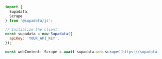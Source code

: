 ```js Node
import {
  Supadata,
  Scrape
} from '@supadata/js';

// Initialize the client
const supadata = new Supadata({
  apiKey: 'YOUR_API_KEY',
});

const webContent: Scrape = await supadata.web.scrape('https://supadata.ai');
```